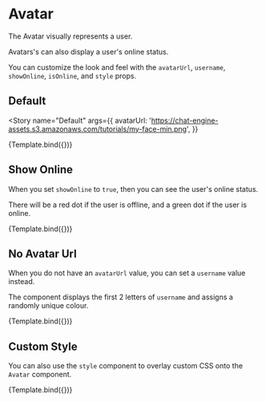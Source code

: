 

<Meta title="Avatar" component={Avatar} />


# Avatar

The Avatar visually represents a user.

Avatars's can also display a user's online status.

You can customize the look and feel with the `avatarUrl`, `username`, `showOnline`, `isOnline`, and `style` props.

## Default

<Story
  name="Default"
  args={{
    avatarUrl:
      'https://chat-engine-assets.s3.amazonaws.com/tutorials/my-face-min.png',
  }}
>
  {Template.bind({})}
</Story>

<ArgsTable story="Default" />

## Show Online

When you set `showOnline` to `true`, then you can see the user's online status.

There will be a red dot if the user is offline, and a green dot if the user is online.

<Canvas>
  <Story
    name="Is Online"
    args={{
      avatarUrl:
        'https://chat-engine-assets.s3.amazonaws.com/tutorials/my-face-min.png',
      showOnline: true,
      isOnline: true,
    }}
  >
    {Template.bind({})}
  </Story>
</Canvas>

## No Avatar Url

When you do not have an `avatarUrl` value, you can set a `username` value instead.

The component displays the first 2 letters of `username` and assigns a randomly unique colour.

<Canvas>
  <Story
    name="No Avatar Url"
    args={{
      username: 'Dylan',
      showOnline: true,
      isOnline: false,
    }}
  >
    {Template.bind({})}
  </Story>
</Canvas>

## Custom Style

You can also use the `style` component to overlay custom CSS onto the `Avatar` component.

<Canvas>
  <Story
    name="Custom Style"
    args={{
      username: 'Dylan',
      style: {
        backgroundImage: 'linear-gradient(#f67a36,#ed008c)',
        borderRadius: '4px',
      },
    }}
  >
    {Template.bind({})}
  </Story>
</Canvas>
